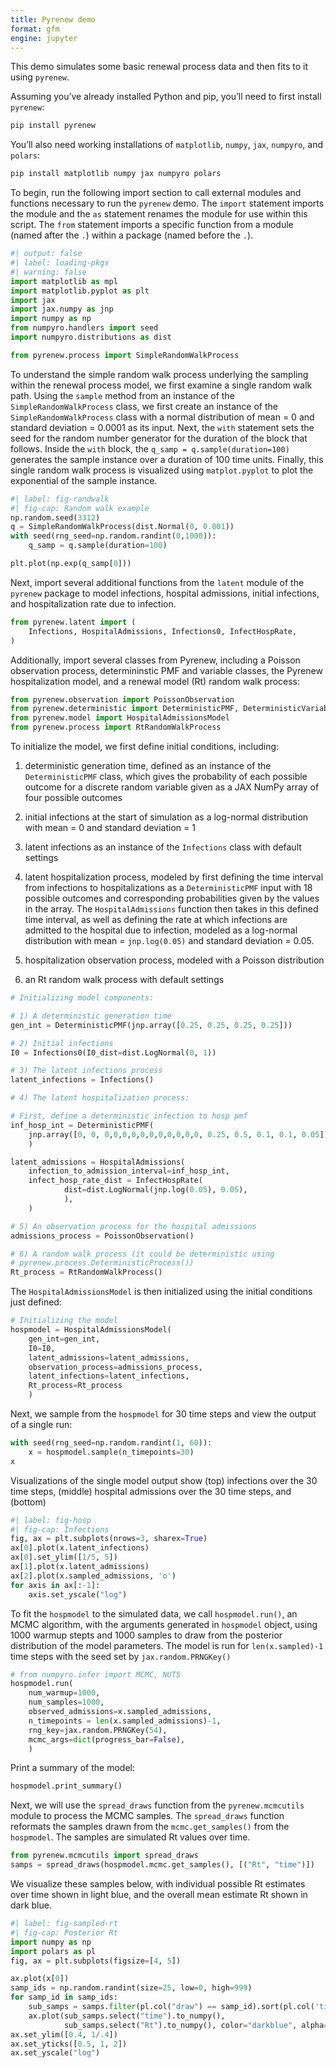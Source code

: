 ```yaml
---
title: Pyrenew demo
format: gfm
engine: jupyter
---
```


This demo simulates some basic renewal process data and then fits to it using `pyrenew`.

Assuming you've already installed Python and pip, you’ll need to first install `pyrenew`:

```python
pip install pyrenew
```

You’ll also need working
installations of `matplotlib`, `numpy`, `jax`, `numpyro`, and `polars`:

```python
pip install matplotlib numpy jax numpyro polars
```

To begin, run the following import section to call external modules and functions necessary to run the `pyrenew` demo. The `import` statement imports the module and the `as` statement renames the module for use within this script. The `from` statement imports a specific function from a module (named after the `.`) within a package (named before the `.`).

```python
#| output: false
#| label: loading-pkgs
#| warning: false
import matplotlib as mpl
import matplotlib.pyplot as plt
import jax
import jax.numpy as jnp
import numpy as np
from numpyro.handlers import seed
import numpyro.distributions as dist
```

```python
from pyrenew.process import SimpleRandomWalkProcess
```

To understand the simple random walk process underlying the sampling within the renewal process model, we first examine a single random walk path. Using the `sample` method from an instance of the `SimpleRandomWalkProcess` class, we first create an instance of the `SimpleRandomWalkProcess` class with a normal distribution of mean = 0 and standard deviation = 0.0001 as its input. Next, the `with` statement sets the seed for the random number generator for the duration of the block that follows. Inside the `with` block, the `q_samp = q.sample(duration=100)` generates the sample instance over a duration of 100 time units. Finally, this single random walk process is visualized using `matplot.pyplot` to plot the exponential of the sample instance.

```python
#| label: fig-randwalk
#| fig-cap: Random walk example
np.random.seed(3312)
q = SimpleRandomWalkProcess(dist.Normal(0, 0.001))
with seed(rng_seed=np.random.randint(0,1000)):
    q_samp = q.sample(duration=100)

plt.plot(np.exp(q_samp[0]))
```

Next, import several additional functions from the `latent` module of the `pyrenew` package to model infections, hospital admissions, initial infections, and hospitalization rate due to infection.

```python
from pyrenew.latent import (
    Infections, HospitalAdmissions, Infections0, InfectHospRate,
)
```

Additionally, import several classes from Pyrenew, including a Poisson observation process, determininstic PMF and variable classes, the Pyrenew hospitalization model, and a renewal model (Rt) random walk process:

```python
from pyrenew.observation import PoissonObservation
from pyrenew.deterministic import DeterministicPMF, DeterministicVariable
from pyrenew.model import HospitalAdmissionsModel
from pyrenew.process import RtRandomWalkProcess
```

To initialize the model, we first define initial conditions, including:

1) deterministic generation time, defined as an instance of the `DeterministicPMF` class, which gives the probability of each possible outcome for a discrete random variable given as a JAX NumPy array of four possible outcomes

2) initial infections at the start of simulation as a log-normal distribution with mean = 0 and standard deviation = 1

3) latent infections as an instance of the `Infections` class with default settings

4) latent hospitalization process, modeled by first defining the time interval from infections to hospitalizations as a `DeterministicPMF` input with 18 possible outcomes and corresponding probabilities given by the values in the array. The `HospitalAdmissions` function then takes in this defined time interval, as well as defining the rate at which infections are admitted to the hospital due to infection, modeled as a log-normal distribution with mean = `jnp.log(0.05)` and standard deviation = 0.05.

5) hospitalization observation process, modeled with a  Poisson distribution

6) an Rt random walk process with default settings

```python
# Initializing model components:

# 1) A deterministic generation time
gen_int = DeterministicPMF(jnp.array([0.25, 0.25, 0.25, 0.25]))

# 2) Initial infections
I0 = Infections0(I0_dist=dist.LogNormal(0, 1))

# 3) The latent infections process
latent_infections = Infections()

# 4) The latent hospitalization process:

# First, define a deterministic infection to hosp pmf
inf_hosp_int = DeterministicPMF(
    jnp.array([0, 0, 0,0,0,0,0,0,0,0,0,0,0, 0.25, 0.5, 0.1, 0.1, 0.05]),
    )

latent_admissions = HospitalAdmissions(
    infection_to_admission_interval=inf_hosp_int,
    infect_hosp_rate_dist = InfectHospRate(
            dist=dist.LogNormal(jnp.log(0.05), 0.05),
            ),
    )

# 5) An observation process for the hospital admissions
admissions_process = PoissonObservation()

# 6) A random walk process (it could be deterministic using
# pyrenew.process.DeterministicProcess())
Rt_process = RtRandomWalkProcess()
```

The `HospitalAdmissionsModel` is then initialized using the initial conditions just defined:

```python
# Initializing the model
hospmodel = HospitalAdmissionsModel(
    gen_int=gen_int,
    I0=I0,
    latent_admissions=latent_admissions,
    observation_process=admissions_process,
    latent_infections=latent_infections,
    Rt_process=Rt_process
    )
```

Next, we sample from the `hospmodel` for 30 time steps and view the output of a single run:

```python
with seed(rng_seed=np.random.randint(1, 60)):
    x = hospmodel.sample(n_timepoints=30)
x
```

Visualizations of the single model output show (top) infections over the 30 time steps, (middle) hospital admissions over the 30 time steps, and (bottom)

```python
#| label: fig-hosp
#| fig-cap: Infections
fig, ax = plt.subplots(nrows=3, sharex=True)
ax[0].plot(x.latent_infections)
ax[0].set_ylim([1/5, 5])
ax[1].plot(x.latent_admissions)
ax[2].plot(x.sampled_admissions, 'o')
for axis in ax[:-1]:
    axis.set_yscale("log")
```

To fit the `hospmodel` to the simulated data, we call `hospmodel.run()`, an MCMC algorithm, with the arguments generated in `hospmodel` object, using 1000 warmup stepts and 1000 samples to draw from the posterior distribution of the model parameters. The model is run for `len(x.sampled)-1` time steps with the seed set by `jax.random.PRNGKey()`

```python
# from numpyro.infer import MCMC, NUTS
hospmodel.run(
    num_warmup=1000,
    num_samples=1000,
    observed_admissions=x.sampled_admissions,
    n_timepoints = len(x.sampled_admissions)-1,
    rng_key=jax.random.PRNGKey(54),
    mcmc_args=dict(progress_bar=False),
    )
```

Print a summary of the model:

```python
hospmodel.print_summary()
```

Next, we will use the `spread_draws` function from the `pyrenew.mcmcutils` module to process the MCMC samples. The `spread_draws` function reformats the samples drawn from the `mcmc.get_samples()` from the `hospmodel`. The samples are simulated Rt values over time.

```python
from pyrenew.mcmcutils import spread_draws
samps = spread_draws(hospmodel.mcmc.get_samples(), [("Rt", "time")])
```

We visualize these samples below, with individual possible Rt estimates over time shown in light blue, and the overall mean estimate Rt shown in dark blue.

```python
#| label: fig-sampled-rt
#| fig-cap: Posterior Rt
import numpy as np
import polars as pl
fig, ax = plt.subplots(figsize=[4, 5])

ax.plot(x[0])
samp_ids = np.random.randint(size=25, low=0, high=999)
for samp_id in samp_ids:
    sub_samps = samps.filter(pl.col("draw") == samp_id).sort(pl.col('time'))
    ax.plot(sub_samps.select("time").to_numpy(),
            sub_samps.select("Rt").to_numpy(), color="darkblue", alpha=0.1)
ax.set_ylim([0.4, 1/.4])
ax.set_yticks([0.5, 1, 2])
ax.set_yscale("log")
```
